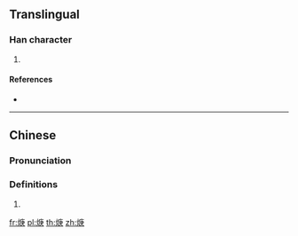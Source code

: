 ==Translingual==

===Han character===
{{Han char|rn=86|rad=火|as=08|sn=12|four=|canj=FILO}}

# {{defn|Han|sort=火08}}

====References====
* {{Han ref|kx=0675.191|hdz=32210.121|uh=713F|ud=28991}}

----

==Chinese==
{{zh-forms}}

===Pronunciation===
{{zh-pron
|m=gēng
|c=gang1
|h=pfs=
|md=
|mn=
|w=
|mc=
|oc=
|cat=
}}

===Definitions===
{{zh-hanzi}}

# {{rfdef|lang=zh}}

[[fr:焿]]
[[pl:焿]]
[[th:焿]]
[[zh:焿]]